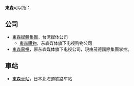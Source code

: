 '''東森'''可以指：
==公司==
*[[東森媒體集團|東森媒體集團]]，台湾媒体公司
**[[東森購物|東森購物]]，东森媒体旗下电视购物公司
*[[東森電視|東森電視]]，原东森媒体旗下电视公司，現由茂德國際集團掌控。

==車站==
*[[東森車站|東森車站]]，日本北海道铁路车站

{{disambig|Cat=組織機構消歧義}}